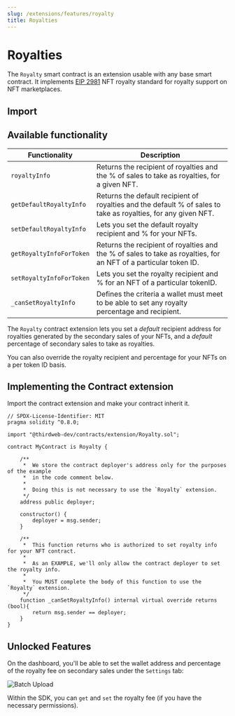 ```yaml
---
slug: /extensions/features/royalty
title: Royalties
---
```



# Royalties

The `Royalty` smart contract is an extension usable with any base smart contract. It implements [EIP 2981](https://eips.ethereum.org/EIPS/eip-2981) NFT royalty standard for royalty support on NFT marketplaces.

<ViewContractCodeButton
  link="https://github.com/thirdweb-dev/contracts/blob/main/contracts/extension/Royalty.sol"
  name="Royalty"
/>

## Import

<ImportSnippet type="extension" category="extension" name="Royalty" />

## Available functionality

| Functionality            | Description                                                                                                      |
| ------------------------ | ---------------------------------------------------------------------------------------------------------------- |
| `royaltyInfo`            | Returns the recipient of royalties and the % of sales to take as royalties, for a given NFT.                     |
| `getDefaultRoyaltyInfo`  | Returns the default recipient of royalties and the default % of sales to take as royalties, for any given NFT.   |
| `setDefaultRoyaltyInfo`  | Lets you set the default royalty recipient and % for your NFTs.                                                  |
| `getRoyaltyInfoForToken` | Returns the recipient of royalties and the % of sales to take as royalties, for an NFT of a particular token ID. |
| `setRoyaltyInfoForToken` | Lets you set the royalty recipient and % for an NFT of a particular tokenID.                                     |
| `_canSetRoyaltyInfo`     | Defines the criteria a wallet must meet to be able to set any royalty percentage and recipient.                  |

The `Royalty` contract extension lets you set a _default_ recipient address for royalties generated by the secondary sales of your NFTs, and a _default_ percentage of secondary sales to take as royalties.

You can also override the royalty recipient and percentage for your NFTs on a per token ID basis.

## Implementing the Contract extension

Import the contract extension and make your contract inherit it.

```solidity
// SPDX-License-Identifier: MIT
pragma solidity ^0.8.0;

import "@thirdweb-dev/contracts/extension/Royalty.sol";

contract MyContract is Royalty {

    /**
     *  We store the contract deployer's address only for the purposes of the example
     *  in the code comment below.
     *
     *  Doing this is not necessary to use the `Royalty` extension.
     */
    address public deployer;

    constructor() {
        deployer = msg.sender;
    }

    /**
     *  This function returns who is authorized to set royalty info for your NFT contract.
     *
     *  As an EXAMPLE, we'll only allow the contract deployer to set the royalty info.
     *
     *  You MUST complete the body of this function to use the `Royalty` extension.
     */
    function _canSetRoyaltyInfo() internal virtual override returns (bool){
        return msg.sender == deployer;
    }
}
```

## Unlocked Features

On the dashboard, you'll be able to set the wallet address and percentage of the royalty fee on secondary sales under the `Settings` tab:

![Batch Upload](../../assets/platform-fee.png)

Within the SDK, you can `get` and `set` the royalty fee (if you have the necessary permissions).

<div className="row" style={{ marginBottom: 24, flexWrap: "wrap" }}>
  <div className="col col--12" style={{ marginTop: 16 }}>
    <QuickstartCard
      name="Royalty Fees in the SDK"
      link="/sdk/advanced-features/contract-settings#royalty-fees"
      image="/assets/icons/sdks.png"
    />
  </div>
</div>

